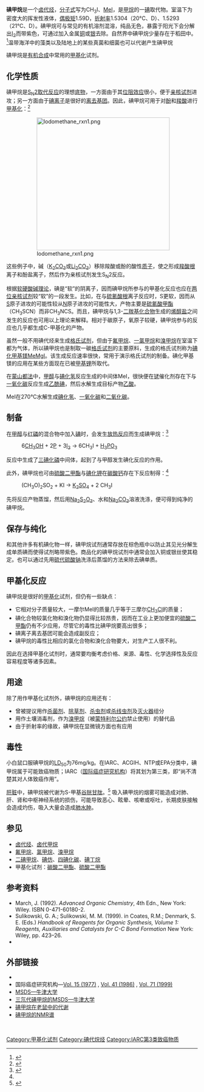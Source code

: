 {{Chembox
| ImageFileL1 = Iodomethane.png
| ImageSizeL1 = 100px
| ImageFileR1 = Iodomethane-3D-vdW.png
| ImageSizeR1 = 100px
| IUPACName = Iodomethane
| OtherNames = 一碘甲烷、甲基碘、碘代甲烷
| Section1 = {{Chembox Identifiers
| CASNo = 74-88-4
| CASNo_Ref = {{cascite|correct|CAS}}
|    EINECS  =  200-819-5
|    PubChem  =  6328
|    SMILES  =  CI
|    InChI  =  1/CH3I/c1-2/h1H3
|    RTECS  =  PA9450000
|  Abbreviations  = {{Unbulleted list|Halon 10001|MeI}}|  ChemSpiderID  =  6088
|  ChemSpiderID_Ref  = {{chemspidercite|correct|chemspider}}|  UNNumber  =  2644
|  KEGG  =  C18448
|  KEGG_Ref  = {{keggcite|correct|kegg}}|  MeSHName  =  methyl+iodide
|  ChEBI  =  39282
|  ChEBI_Ref  = {{ebicite|correct|EBI}}|  ChEMBL  =  115849
|  ChEMBL_Ref  = {{ebicite|correct|EBI}}|  Beilstein  =  969135
|  Gmelin  =  1233
|  StdInChI  =  1S/CH3I/c1-2/h1H3
|  StdInChI_Ref  = {{stdinchicite|correct|chemspider}}|  StdInChIKey  =  INQOMBQAUSQDDS-UHFFFAOYSA-N
|  StdInChIKey_Ref  = {{stdinchicite|correct|chemspider}}
}}
| Section2 = {{Chembox Properties
|   Formula = CH<sub>3</sub>I
|   MolarMass = 141.94 
|   Appearance = 无色澄清有刺鼻气味的液体
|   Density = 2.2789 g/cm<sup>3</sup>, 20 °C
|   MeltingPt = -66.45 °C (206.70 K)
|   BoilingPt = 42.43 °C (315.58 K)
|   Solubility = 14 g/l, 20 °C
|   LogP = 1.51
|   VaporPressure = 50 kPa, 20 °C<br />53.32, 25.3 °C<br />166.1 kPa, 55 °C
  }}
| Section3 = {{Chembox Structure
|   MolShape = [[四面体形分子构型|四面体]]
  }}
| Section3 = {{Chembox Hazards
|   EUClass = 有毒 ('''T''')<br />[[致癌物质|Carc. Cat. 3]]
|   MainHazards = 
|   FlashPt = -28 °C
|   Autoignition = 352 °C
|   NFPA-H = 3
|   NFPA-F = 0
|   NFPA-R = 1
|   NFPA-O = 
|   RPhrases = {{R21}}, {{R23/25}}, {{R37/38}}, {{R40}}
|   SPhrases = {{S1/2}}, {{S36/37}}, {{S38}}, {{S45}}
|   ExploLimits = 8.5 - 66%
  }}
| Section8 = {{Chembox Related
| OtherAnions = [[氟甲烷|氟甲烷]]、[[一氯甲烷|一氯甲烷]]<br />[[溴甲烷|溴甲烷]]
| OtherCations = 
| Function = [[甲基化|甲基化]]试剂
| OtherFunctn = [[碳酸二甲酯|碳酸二甲酯]]<br />[[硫酸二甲酯|硫酸二甲酯]]<br />[[三氟甲磺酸甲酯|三氟甲磺酸甲酯]]
| OtherCpds = [[二碘甲烷|二碘甲烷]]、[[碘仿|碘仿]]<br />[[四碘化碳|四碘化碳]]}}
}}

'''碘甲烷'''是一个[[卤代烃|卤代烃]]，[[分子式|分子式]]写为CH<sub>3</sub>I、[[甲基|Me]]I，是[[甲烷|甲烷]]的一[[碘|碘]]取代物。室温下为密度大的挥发性液体，[[偶极矩|偶极矩]]1.59D，[[折射率|折射率]]1.5304（20°C、D）、1.5293（21°C、D）。碘甲烷可与常见的有机溶剂混溶，纯品无色，暴露于阳光下会分解出[[碘|I<sub>2</sub>]]而带紫色，可通过加入金属[[铜|铜]]或[[银|银]]去除。自然界中碘甲烷少量存在于稻田中。<ref>{{cite journal
| title = Emissions of Methyl Halides and Methane from Rice Paddies
| author = K. R. Redeker, N.-Y. Wang, J. C. Low, A. McMillan, S. C. Tyler, and R. J. Cicerone
| journal = [[Science_(journal)|Science]]
| volume = 290
| pages = 966–969
| year = 2000
| doi = 10.1126/science.290.5493.966}}</ref>温带海洋中的藻类以及陆地上的某些真菌和细菌也可以代谢产生碘甲烷

碘甲烷是[[有机合成|有机合成]]中常用的[[甲基化|甲基化]]试剂。

== 化学性质 ==
碘甲烷是[[SN2|S<sub>N</sub>2取代反应]]的理想[[底物|底物]]，一方面由于其[[位阻效应|位阻效应]]很小，便于[[亲核试剂|亲核试剂]]进攻；另一方面由于[[碘离子|碘离子]]是很好的[[离去基团|离去基团]]。因此，碘甲烷可用于对[[酚|酚]]和[[羧酸|羧酸]]进行[[甲基化|甲基化]]：<ref>{{cite journal
| title = Efficient methylation of carboxylic acids with potassium hydroxide/methyl sulfoxide and iodomethane
| author = Avila-Zárraga, J. G., Martínez, R.
| journal = [[Synthetic_Communications|Synthetic Communications]]
| volume = 31
| issue = 14
| pages = 2177–2183
| year = January 2001
| doi = 10.1081/SCC-100104469}}</ref>

:[[File:Iodomethane_rxn1.png|350px]]

这些例子中，碱（[[碳酸钾|K<sub>2</sub>CO<sub>3</sub>]]或[[碳酸锂|Li<sub>2</sub>CO<sub>3</sub>]]）移除羧酸或酚的酸性[[质子|质子]]，使之形成[[羧酸根|羧酸根]]离子和酚盐离子，然后作为亲核试剂发生S<sub>N</sub>2反应。

根据[[软硬酸碱理论|软硬酸碱理论]]，碘是“软”的阴离子，因而碘甲烷所参与的甲基化反应也应在[[两位亲核试剂|两位亲核试剂]]较“软”的一段发生。比如，在与[[硫氰酸根|硫氰酸根]]离子反应时，S更软，因而从[[硫|S]]原子进攻的可能性较从[[氮|N]]原子进攻的可能性大，产物主要是[[硫氰酸甲酯|硫氰酸甲酯]]（CH<sub>3</sub>SCN）而非CH<sub>3</sub>NCS。而且，碘甲烷与1,3-[[二羰基化合物|二羰基化合物]]生成的[[烯醇盐|烯醇盐]]之间发生的反应也可用以上理论来解释。相对于碳原子，氧原子较硬，碘甲烷参与的反应也几乎都生成C-甲基化的产物。

虽然一般不用碘代烃来生成[[格氏试剂|格氏试剂]]，但由于[[氟甲烷|氟甲烷]]、[[一氯甲烷|一氯甲烷]]和[[溴甲烷|溴甲烷]]在室温下都为气体，所以碘甲烷也是制取一碳[[格氏试剂|格氏试剂]]的主要原料，生成的格氏试剂称为[[碘化甲基镁|碘化甲基镁]]MeMgI。该生成反应速率很快，常用于演示格氏试剂的制备。碘化甲基镁的应用在某些方面现在已被[[甲基锂|甲基锂]]所取代。

在[[蒙山都法|蒙山都法]]中，[[甲醇|甲醇]]与[[碘化氢|碘化氢]]反应生成的中间体MeI，很快便在[[铑|铑]]催化剂存在下与[[一氧化碳|一氧化碳]]反应生成[[乙酰碘|乙酰碘]]，然后水解生成目标产物[[乙酸|乙酸]]。

MeI在270°C水解生成[[碘化氢|碘化氢]]、[[一氧化碳|一氧化碳]]和[[二氧化碳|二氧化碳]]。

== 制备 ==
在[[甲醇|甲醇]]与[[红磷|红磷]]的混合物中加入[[碘|碘]]时，会发生[[放热反应|放热反应]]而生成碘甲烷：<ref name=king>{{OrgSynth | author = King, C. S.;  Hartman, W. W. | title = Methyl Iodide | collvol = 2 | collvolpages = 399 | year = 1943 | prep =CV2P0399}}</ref>
:6[[甲醇|CH<sub>3</sub>OH]]  +  2[[磷|P]]  +  3[[碘|I<Sub>2</sub>]]  →  6CH<sub>3</sub>I  +  [[亞磷酸|H<sub>3</sub>PO<sub>3</sub>]]

反应中生成了[[三碘化磷|三碘化磷]]中间体，起到了与甲醇发生碘化反应的作用。

此外，碘甲烷也可由[[硫酸二甲酯|硫酸二甲酯]]与[[碘化钾|碘化钾]]在[[碳酸钙|碳酸钙]]存在下反应制得：<ref name=king/>
:(CH<sub>3</sub>O)<sub>2</sub>SO<sub>2</sub>  +  KI  →  [[硫酸钾|K<sub>2</sub>SO<sub>4</sub>]]  +  2 CH<sub>3</sub>I

先将反应产物蒸馏，然后用[[硫代硫酸钠|Na<sub>2</sub>S<sub>2</sub>O<sub>3</sub>]]、水和[[碳酸钠|Na<sub>2</sub>CO<sub>3</sub>]]溶液洗涤，便可得到纯净的碘甲烷。

== 保存与纯化 ==
和其他许多有机碘化物一样，碘甲烷试剂通常存放在棕色瓶中以防止其见光分解生成单质碘而使得试剂略带紫色。商品化的碘甲烷试剂中通常会加入铜或银丝使其稳定。也可以通过先用[[硫代硫酸钠|硫代硫酸钠]]洗涤后蒸馏的方法来除去碘单质。

== 甲基化反应 ==
碘甲烷是很好的[[甲基化|甲基化]]试剂，但仍有一些缺点：
*它相对分子质量较大，一摩尔MeI的质量几乎等于三摩尔[[一氯甲烷|CH<sub>3</sub>Cl]]的质量；
*碘化合物较氯化物和溴化物仍显得比较昂贵，因而在工业上更加便宜的[[硫酸二甲酯|硫酸二甲酯]]仍有不少应用，尽管它的毒性比碘甲烷要高出很多；
*碘离子离去基团可能会造成副反应；
*碘甲烷的毒性比相应的氯化合物和溴化合物要大，对生产工人很不利。
因此在选择甲基化试剂时，通常要均衡考虑价格、来源、毒性、化学选择性及反应容易程度等诸多因素。

== 用途 ==
除了用作甲基化试剂外，碘甲烷的应用还有：
*曾被提议用作[[杀菌剂|杀菌剂]]、[[除草剂|除草剂]]、[[杀虫剂|杀虫剂]]或[[杀线虫剂|杀线虫剂]]及[[灭火器|灭火器]]组分
*用作土壤消毒剂，作为[[溴甲烷|溴甲烷]]（被[[蒙特利尔公约|蒙特利尔公约]]禁止使用）的替代品
*由于折射率的缘故，碘甲烷在显微镜方面也有应用

== 毒性 ==
小白鼠口服碘甲烷的[[LD50|LD<sub>50</sub>]]为76mg/kg。在IARC、ACGIH、NTP或EPA分类中，碘甲烷属于可能致癌物质；IARC（[[国际癌症研究机构|国际癌症研究机构]]）将其划为第三类，即“尚不清楚其对人体致癌作用”。

[[肝脏|肝脏]]中，碘甲烷被代谢为S-甲基[[谷胱甘肽|谷胱甘肽]]。<ref>{{cite journal | title = Metabolism of iodomethane in the rat | author = Johnson, M. K. | journal = [[Biochem._J.|Biochem. J.]] | volume = 98 | issue =  | pages = 38–43 | year = 1966 | doi = }}</ref> 吸入碘甲烷的烟雾可能造成对肺、肝、肾和中枢神经系统的损伤，可能导致恶心、眩晕、咳嗽或呕吐，长期皮肤接触会造成灼伤，吸入大量会造成[[肺水肿|肺水肿]]。

== 参见 ==
* [[卤代烃|卤代烃]]、[[卤代甲烷|卤代甲烷]]
* [[氟甲烷|氟甲烷]]、[[氯甲烷|氯甲烷]]、[[溴甲烷|溴甲烷]]
* [[二碘甲烷|二碘甲烷]]、[[碘仿|碘仿]]、[[四碘化碳|四碘化碳]]、[[碘丁烷|碘丁烷]]
* 甲基化试剂：[[碳酸二甲酯|碳酸二甲酯]]、[[硫酸二甲酯|硫酸二甲酯]]

== 参考资料 ==
{{Reflist}}
{{refbegin}}
* March, J. (1992). ''Advanced Organic Chemistry'', 4th Edn., New York: Wiley. ISBN 0-471-60180-2.
* Sulikowski, G. A.; Sulikowski, M. M. (1999). in Coates, R.M.; Denmark, S. E. (Eds.) ''Handbook of Reagents for Organic Synthesis, Volume 1: Reagents, Auxiliaries and Catalysts for C-C Bond Formation'' New York: Wiley, pp. 423–26.
* {{cite journal
| title = Mechanisms of carcinogenicity of methyl halides.
| author = Bolt H. M., Gansewendt B.
| journal = [[Crit_Rev_Toxicol.|Crit Rev Toxicol.]]
| volume = 23
| issue = 3
| pages = 237–53
| year = 1993
| doi = }}
{{refend}}

== 外部链接 ==
* {{ICSC|0509|05}}
* 国际癌症研究机构—[http://www.inchem.org/documents/iarc/vol15/methyliodide.html Vol. 15 (1977)] {{Wayback|url=http://www.inchem.org/documents/iarc/vol15/methyliodide.html |date=20080321133847 }}, [http://www.inchem.org/documents/iarc/vol41/methyliodide.html Vol. 41 (1986)] {{Wayback|url=http://www.inchem.org/documents/iarc/vol41/methyliodide.html |date=20080321134147 }}, [http://www.inchem.org/documents/iarc/vol71/100-methiodi.html Vol. 71 (1999)] {{Wayback|url=http://www.inchem.org/documents/iarc/vol71/100-methiodi.html |date=20080321133914 }}
* [http://ptcl.chem.ox.ac.uk/MSDS/IO/iodomethane.html MSDS—牛津大学] {{Wayback|url=http://ptcl.chem.ox.ac.uk/MSDS/IO/iodomethane.html |date=20071011083459 }}
* [http://ptcl.chem.ox.ac.uk/MSDS/IO/iodomethane-d3.html 三氘代碘甲烷的MSDS—牛津大学] {{Wayback|url=http://ptcl.chem.ox.ac.uk/MSDS/IO/iodomethane-d3.html |date=20071011141018 }}
* [http://www.biochemj.org/bj/098/0038/bj0980038_browse.htm 碘甲烷在老鼠中的代谢] {{Wayback|url=http://www.biochemj.org/bj/098/0038/bj0980038_browse.htm |date=20200909114545 }}
* [https://web.archive.org/web/20070210181503/http://www.muhlenberg.edu/depts/chemistry/chem201woh/1Hiodomethane.htm 碘甲烷的NMR谱]

<br>
{{卤代甲烷}}

{{Authority control}}
[[Category:甲基化试剂|Category:甲基化试剂]]
[[Category:碘代烷烃|Category:碘代烷烃]]
[[Category:IARC第3类致癌物质|Category:IARC第3类致癌物质]]